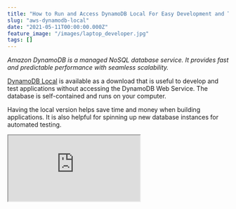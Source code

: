 ```yaml
---
title: "How to Run and Access DynamoDB Local For Easy Development and Testing"
slug: "aws-dynamodb-local"
date: "2021-05-11T00:00:00.000Z"
feature_image: "/images/laptop_developer.jpg"
tags: []
---
```


_Amazon DynamoDB is a managed NoSQL database service. It provides fast and predictable performance with seamless scalability._

[DynamoDB Local](https://docs.aws.amazon.com/amazondynamodb/latest/developerguide/DynamoDBLocal.html) is available as a download that is useful to develop and test applications without accessing the DynamoDB Web Service. The database is self-contained and runs on your computer.

Having the local version helps save time and money when building applications. It is also helpful for spinning up new database instances for automated testing.

<iframe src="https://www.youtube.com/embed/ZHMHQmCLakA" />

In this blog post, let's explore how to set up a local instance of DynamoDB, access it from applications and the different modes it supports. We will also look at how the various GUI tools can interact with the locally installed database instance.

The downloadable version of Amazon DynamoDB is an executable .jar file. It runs on Windows, Linux, macOS, and other platforms that support Java. It is also available as a [Docker image](https://hub.docker.com/r/amazon/dynamodb-local/), making it even easier to get started and run.

In this post, I will use the Docker image to set up the DynamoDB. Make sure you have [Docker setup on your local machine](https://www.docker.com/products/docker-desktop) before proceeding.

DynamoDB Local Using Docker
---------------------------

The below command sets up DynamoDB Local (`amazon/dynamodb-local`) docker image,

*   With name '_dynamodb_' (-- name)
*   Exposes 8000 port in the container on port _8000_ on Docker host (-p)
*   Runs in the background and detached (-d or--detach)
*   With the jar file as the entry point

    docker run `
    --name dynamodb `
    -p 8000:8000 `
    -d amazon/dynamodb-local `
    -jar DynamoDBLocal.jar
    

The Docker instance is up and running as shown below in the Docker Desktop UI.

![DynamoDb running on docker windows desktop GUI](/images/dynamodb_local_docker.jpg)

Accessing DynamoDB
------------------

The Local DynamoDB is very similar to the instance available in AWS infrastructure. All ways of [accessing the AWS instance](https://docs.aws.amazon.com/amazondynamodb/latest/developerguide/AccessingDynamoDB.html) also works for the local.

Let's look at some of the common ways and learn how to access the local DynamoDB instance we just set up.

### Using AWS CLI

The AWS Command Line Interface, also called [AWS CLI](https://docs.aws.amazon.com/cli/latest/userguide/cli-chap-welcome.html) is an open-source tool to interact with AWS services from within the command-line shell.

Check out the [Installing AWS CLI](https://docs.aws.amazon.com/cli/latest/userguide/cli-chap-install.html) docs to get it set up on your local machine.

If you are on the Windows platform, you can use [Chocolatey](__GHOST_URL__/blog/chocolatey-install-softwares-with-ease/), which is a Package Manager for Windows. It makes installing software a breeze, including [awscli](https://community.chocolatey.org/packages/awscli) → `choco install awscli`

Once installed, to start accessing the DynamoDB, we need to configure the credentials. This local version requires any random string as its AWS Access Key ID and Secret Access Key.

Run `aws configure` from the command line and provide fake keys, as shown below.

    aws configure
    AWS Access Key ID: "fakeMyKeyId"
    AWS Secret Access Key: "fakeSecretAccessKey"
    region: "ap-southeast-2"
    

Once that is set up, we can use the `aws dynamodb` command to [interact with DynamoDB.](https://docs.aws.amazon.com/amazondynamodb/latest/developerguide/Tools.CLI.html)

    aws dynamodb create-table `
        --table-name WeatherForecast `
        --attribute-definitions `
            AttributeName=City,AttributeType=S `
            AttributeName=Date,AttributeType=S `
        --key-schema AttributeName=City,KeyType=HASH AttributeName=Date,KeyType=RANGE `
        --provisioned-throughput ReadCapacityUnits=1,WriteCapacityUnits=1 `
        --endpoint-url http://localhost:8000
    
    AWS dynamodb list-tables --endpoint-URL http://localhost:8000
    

The above command creates (`create-table`) a new Table named _WeatherForecast_ with City as the Hash Key and Date the Range Key. The `list-tables` lists all the tables in the specified local instance.

The above commands uses the default region (`ap-southeast-2`), since region is not explicitly specified. Pass in `--region` attribute to explicitly specify a region.

The DynamoDB Local instance creates a unique database file for the AWS Access Key Id and the AWS Region.

For our current set up we have the Access Key id as _fakeMyAccessKeyId_, and the region is _ap-southeast-2._ Because of this the file created is '_fakeMyAccessKeyId\_ap-southeast-2.db_'.

We can see this file by opening the _cli_ for the Docker instance and listing the files in there (as shown below)

![Docker cli with files listed showing the Dynamodb Local file name highlighted](/images/dynamodb_local_docker_cli.jpg)

Any actions against this combination of Access Key and Region are stored in this file. If we delete this file, we will lose all data. Similarly, if we use a different Access Key or Region, it will create a new file.

### From .NET Application

In an earlier post, I had walked through in detail how to get started with [DynamoDB from .NET.](__GHOST_URL__/blog/aws-dynamodb-net-core/)

Using the [AWSSDK.DynamoDBv2](https://www.nuget.org/packages/AWSSDK.DynamoDBv2/) package and the `DynamoDbContext` class we can connect to the DynamoDB Local instance as well. The setup is very similar to that of connecting to DynamoDB Web Service, as shown below.

[

AWS DynamoDB For The .NET Developer: How To Easily Get Started

Learn how to get started with AWS DynamoDB with .NET Core by updating the default ASP NET Web API template to use DynamoDB as it’s data store. We will learn to do basic Creat, Read, Update and Delete operations from the API.

![](/images/favicon.ico)Rahul NathRahul Pulikkot Nath

![](/images/aws_dynamodb.jpg)

](__GHOST_URL__/blog/aws-dynamodb-net-core)

Instead of specifying the `RegionEndpoint` property, we need to specify the `ServiceURL` and `AuthenticationRegion` properties as part of the AmazonDynamoDbConfig class. Since the database instance depends on the Access Key Id (as we saw before), we need to pass in the `BasicAWSCredentials` with the fake keys.

    var creds = new BasicAWSCredentials("fakeMyKeyId", "fakeSecretAccessKey");
    var config = new AmazonDynamoDBConfig()
    {
    	ServiceURL = "http://localhost:8000",
    	AuthenticationRegion="ap-southeast-2"
    };
    var client = new AmazonDynamoDBClient(creds,config);
    var context = new DynamoDBContext(client);
    
    await context.SaveAsync(new WeatherForecast() { City="test", Date ="testDate" });
    
    var data = await context.ScanAsync<WeatherForecast>(null).GetRemainingAsync();
    

The above code adds a new item to WeatherForecast and runs a Scan operation on the table to get back all the data.

### Using Dynobase

[Dynobase](https://dynobase.dev/) is a GUI client, which helps to explore and interact with DynamoDB easily. It has lots of features and is a popular tool to help manage DyanmoDB databases. It has a free 7-day trial but [requires payment after](https://dynobase.dev/#pricing).

The configuration to connect to the local instance of DynamoDB is available under Settings → Offline Settings (as shown below).

Set the appropriate Port, Regions, and the Access Key Id.

![Dynobase Offline Settings to configure DynamoDb Local configuration](/images/dynamodb_local_dynobase.jpg)

To get the tool to work, I had to update the AWS config file with the `dynamodb-proxy` as shown in the screenshot above.

Once set, we can browse the local instance as shown below. It allows to browse the tables, add data, and a lot more features.

![Dynobase connected to local DynamoDB listing the data in the table](/images/dynamodb_local_dynobase_scan.jpg)

SharedDB Mode
-------------

DynamoDB Local also supports a single database file version. In this, the same file is used regardless of the region or the access key.

We need to [pass in extra parameters](https://docs.aws.amazon.com/amazondynamodb/latest/developerguide/DynamoDBLocal.UsageNotes.html) when creating the docker instance.

*   \-sharedDb → creates single database file named _shared-local-instance.db_.
*   \-dbPath → directory where the database file will be written. (_**DON'T MISS** the '.' after the attribute, which specifies to create in the root folder._)

    docker run `
    --name dynamodb-shared `
    -p 8002:8000 `
    -d amazon/dynamodb-local `
    -jar DynamoDBLocal.jar `
    -sharedDb -dbPath .
    

To avoid conflicts with the previous local instance, I have updated the `name` and the Docker host port to be 8002.

It creates a new instance of the DynamoDB Local database, as shown below. Exploring the CLI, it also shows the single database file created.

![DynamoDB shared mode with cli visible, showing the shared-local-instance.db file highlighted](/images/dynamodb_local_shared_docker_cli.jpg)

Connecting to `http://localhost:8002` from any region of access key will always fetch data from the single database file.

### NoSQL Workbench

[NoSQL Workbench for Amazon DynamoDB](https://docs.aws.amazon.com/amazondynamodb/latest/developerguide/workbench.html) is a cross-platform GUI application for DynamoDB. It is free and provides data modeling, data visualization, query development features, etc.

Under the _Operation Builder_ (as shown below), we can connect to the local instance specifying the port details.

![NoSQL Workbench showing Operation builder and one table in DynamoDB under the shared mode.](/images/dynamodb_local_nosql_workbench.jpg)

**Note:** With NoSQL Workbench, we can only connect and explore local DynamoDB in Shared mode. The GUI tool does not support specifying Access Key Id, which is required to connect when not in shared mode.

I hope this helps you to set up and get started with DynamoDB Local. The Local instance helps speed up the development process. It avoids the overhead of setting up an AWS account and databases for local development machines.

The local instances also allow to spin up instances for automated testing easily. I will explore this in a future post. Until then, have a great time and see you soon!

Cover Photo by [Christopher Gower](https://unsplash.com/@cgower?utm_source=unsplash&utm_medium=referral&utm_content=creditCopyText) on [Unsplash](https://unsplash.com/s/photos/laptop-developer?utm_source=unsplash&utm_medium=referral&utm_content=creditCopyText).